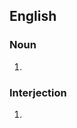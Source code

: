{{also|ty|Ty}}
==English==

===Noun===
{{en-noun}}

# {{initialism of|en|transition year}}

===Interjection===
{{en-intj}}

# {{initialism of|en|thank you}}